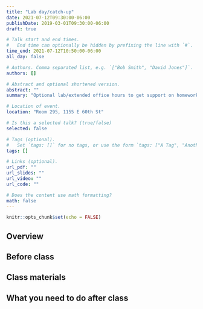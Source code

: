 ```yaml
---
title: "Lab day/catch-up"
date: 2021-07-12T09:30:00-06:00
publishDate: 2019-03-01T09:30:00-06:00
draft: true

# Talk start and end times.
#   End time can optionally be hidden by prefixing the line with `#`.
time_end: 2021-07-12T10:50:00-06:00
all_day: false

# Authors. Comma separated list, e.g. `["Bob Smith", "David Jones"]`.
authors: []

# Abstract and optional shortened version.
abstract: ""
summary: "Optional lab/extended office hours to get support on homework 06."

# Location of event.
location: "Room 295, 1155 E 60th St"

# Is this a selected talk? (true/false)
selected: false

# Tags (optional).
#   Set `tags: []` for no tags, or use the form `tags: ["A Tag", "Another Tag"]` for one or more tags.
tags: []

# Links (optional).
url_pdf: ""
url_slides: ""
url_video: ""
url_code: ""

# Does the content use math formatting?
math: false
---
```


```r
knitr::opts_chunk$set(echo = FALSE)
```

## Overview


## Before class


## Class materials


## What you need to do after class
